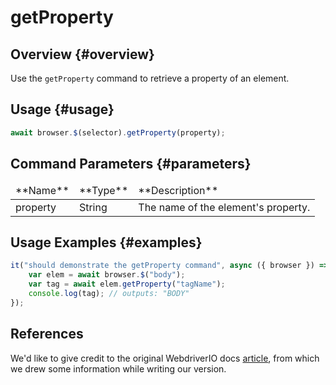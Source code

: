 # getProperty

## Overview {#overview}

Use the `getProperty` command to retrieve a property of an element.

## Usage {#usage}

```javascript
await browser.$(selector).getProperty(property);
```

## Command Parameters {#parameters}

<table>
<thead>
<tr><td>**Name**</td><td>**Type**</td><td>**Description**</td></tr>
</thead>
<tbody>
<tr><td>property</td><td>String</td><td>The name of the element's property.</td></tr>

</tbody>
</table>

## Usage Examples {#examples}

```javascript
it("should demonstrate the getProperty command", async ({ browser }) => {
    var elem = await browser.$("body");
    var tag = await elem.getProperty("tagName");
    console.log(tag); // outputs: "BODY"
});
```

## References

We'd like to give credit to the original WebdriverIO docs [article](https://webdriver.io/docs/api/element/getProperty), from which we drew some information while writing our version.
